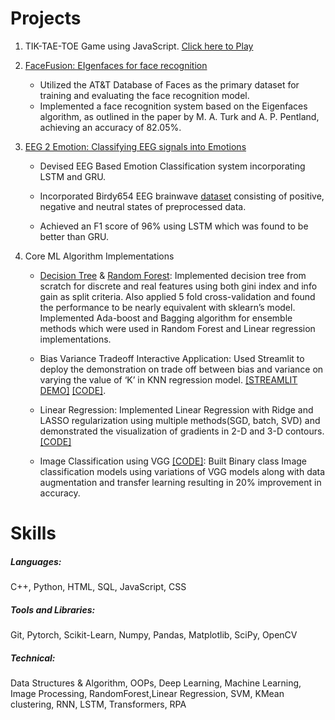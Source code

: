 <!-- ---
title: "Projects"
format: html
--- -->
# Projects

1.  TIK-TAE-TOE Game using JavaScript.
    <a href= "onlineashish.github.io/tik-tak-toe">Click here to Play</a>

2.  [FaceFusion: EIgenfaces for face recognition](https://github.com/onlineashish/Facerecognization-%20from-scratch)
<div class = "bullet">
<ul>
<li>Utilized the AT&T Database of Faces as the primary dataset for training and evaluating the face recognition model.</li>
<li>Implemented a face recognition system based on the Eigenfaces algorithm, as outlined in the paper by M. A.
Turk and A. P. Pentland, achieving an accuracy of 82.05%. </li>
</ul>
</div>

3. [EEG 2 Emotion: Classifying EEG signals into Emotions](https://github.com/onlineashish/Emotion-classification-on-EEG-brainwave-dataset)<ul>
<li>Devised EEG Based Emotion Classification system incorporating LSTM and GRU.</li>
<li>Incorporated Birdy654 EEG brainwave [dataset](https://www.kaggle.com/datasets/birdy654/eeg-brainwave-dataset-feeling-emotions) consisting of positive, negative and neutral states of preprocessed data.</li>
<li>Achieved an F1 score of 96% using LSTM which was found to be better than GRU.</li>
</ul>


4. Core ML Algorithm Implementations
<ul>
<li>[Decision Tree](https://github.com/onlineashish/Decision_Tree_From_Scratch) & [Random Forest](https://github.com/onlineashish/Random_Forest_Implementation): Implemented decision tree from scratch for discrete and real features using
both gini index and info gain as split criteria. Also applied 5 fold cross-validation and found the performance
to be nearly equivalent with sklearn’s model. Implemented Ada-boost and Bagging algorithm for ensemble
methods which were used in Random Forest and Linear regression implementations.</li>
<li>Bias Variance Tradeoff Interactive Application: Used Streamlit to deploy the demonstration on trade off
between bias and variance on varying the value of ‘K’ in KNN regression model. [[STREAMLIT DEMO]](https://onlineashish-streamlit-bias-variance-main-ycy7na.streamlit.app/) [[CODE]](https://github.com/onlineashish/Streamlit-Bias-Variance).</li>
<li>Linear Regression: Implemented Linear Regression with Ridge and LASSO regularization using multiple
methods(SGD, batch, SVD) and demonstrated the visualization of gradients in 2-D and 3-D contours.[[CODE]](https://github.com/onlineashish/Linear_Regression_Implementation_Scratch)</li>
<li>Image Classification using VGG [[CODE]](https://github.com/onlineashish/ImageClassification_VGG): Built Binary class Image classification models using variations of
VGG models along with data augmentation and transfer learning resulting in 20% improvement in accuracy.</li>
</ul>


# Skills

#####  <b>Languages</b>: 
C++, Python, HTML, SQL, JavaScript, CSS

#####  <b>Tools and Libraries</b>: 
Git, Pytorch, Scikit-Learn, Numpy, Pandas, Matplotlib, SciPy, OpenCV

#####  <b>Technical</b>: 
Data Structures & Algorithm, OOPs, Deep Learning, Machine Learning, Image Processing, RandomForest,Linear Regression, SVM, KMean clustering, RNN, LSTM, Transformers, RPA
